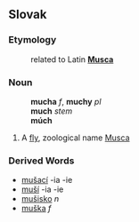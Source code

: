 ==Slovak==
===Etymology===
:related to Latin '''[[Musca]]'''
===Noun===
:'''mucha''' ''f'', '''muchy''' ''pl''
:'''much''' ''stem''
:'''múch''' ''{{genpl}}''
:{{decpat}} {{zena}}
# A [[fly]], zoological name [[Musca]]
===Derived Words===
* [[mušací]] -ia -ie
* [[muší]] -ia -ie
* [[mušisko]] ''n''
* [[muška]] ''f''